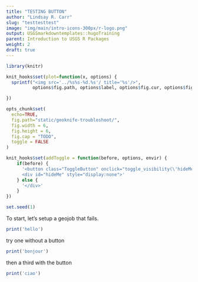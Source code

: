 ```yaml
---
title: "TESTING BUTTON"
author: "Lindsay R. Carr"
slug: "testtesttest"
image: "img/main/intro-icons-300px/r-logo.png"
output: USGSmarkdowntemplates::hugoTraining
parent: Introduction to USGS R Packages
weight: 2
draft: true
---
```


```r
library(knitr)

knit_hooks$set(plot=function(x, options) {
  sprintf("<img src='../%s%s-%d.%s'/ title='%s'/>", 
          options$fig.path, options$label, options$fig.cur, options$fig.ext, options$fig.cap)

})

opts_chunk$set(
  echo=TRUE,
  fig.path="static/geoknife-troubleshoot/",
  fig.width = 6,
  fig.height = 6,
  fig.cap = "TODO",
  toggle = FALSE
)

knit_hooks$set(addToggle = function(before, options, envir) {
    if(before) {
      '<button class="ToggleButton" onclick="toggle_visibility(\'hideMe\')">Show Answer</button>
      <div id="hideMe" style="display:none">'
    } else {
      '</div>'
    }
})

set.seed(1)
```

To start, let's setup a geojob that fails.

```r
print('hello')
```

try one without a button

```r
print('bonjour')
```

then a third with the button

```r
print('ciao')
```

